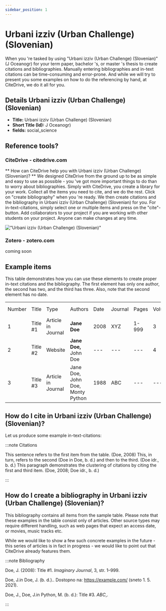 ```yaml
---
sidebar_position: 1
---
```


# Urbani izziv (Urban Challenge) (Slovenian)

When you 're tasked by using "Urbani izziv (Urban Challenge) (Slovenian)" (J Oceanogr) for your term paper, bachelor 's, or master 's thesis to create citations and bibliographies.
Manually entering bibliographies and in-text citations can be time-consuming and error-prone. And while we will try to present you some examples on how to do the referencing by hand, at CiteDrive, we do it all for you.

## Details  Urbani izziv (Urban Challenge) (Slovenian)
* **Title:** Urbani izziv (Urban Challenge) (Slovenian)
* **Short Title (Id):** J Oceanogr)
* **fields:** social_science

## Reference tools?
### CiteDrive - citedrive.com
** How can CiteDrive help you with Urbani izziv (Urban Challenge) (Slovenian)? **
We designed CiteDrive from the ground up to be as simple and easy to use as possible - you 've got more important things to do than to worry about bibliographies. Simply with CiteDrive, you create a library for your work. Collect all the items you need to cite, and we do the rest. Click on "create bibliography" when you 're ready. We then create citations and the bibliography in Urbani izziv (Urban Challenge) (Slovenian) for you. For in-text-citations, simply select one or multiple items and press on the "cite"-button. Add collaborators to your project if you are working with other students on your project. Anyone can make changes at any time.


!["Urbani izziv (Urban Challenge) (Slovenian)"](images/urbani-izziv-urban-challenge-slovenian.svg "Choose Urbani izziv (Urban Challenge) (Slovenian) in the CiteDrive App")

### Zotero - zotero.com

coming soon

## Example items

This table demonstrates how you can use these elements to create proper in-text citations and the bibliography. The first element has only one author, the second has two, and the third has three. Also, note that the second element has no date.


<table>
  <tr>
   <td>Number
   </td>
   <td>Title
   </td>
   <td>Type
   </td>
   <td>Authors
   </td>
   <td>Date
   </td>
   <td>Journal
   </td>
   <td>Pages
   </td>
   <td>Volume
   </td>
   <td>Issue
   </td>
   <td>Access Date
   </td>
  </tr>
  <tr>
   <td>1
   </td>
   <td>Title #1
   </td>
   <td>Article in Journal
   </td>
   <td><strong>Jane Doe</strong>
   </td>
   <td>2008
   </td>
   <td>XYZ
   </td>
   <td>1-999
   </td>
   <td>3
   </td>
   <td>2
   </td>
   <td>--
   </td>
  </tr>
  <tr>
   <td>
2
   </td>
   <td>Title #2
   </td>
   <td>Website
   </td>
   <td><strong>Jane Doe, </strong>John Doe
   </td>
   <td>---
   </td>
   <td>---
   </td>
   <td>---
   </td>
   <td>4
   </td>
   <td>---
   </td>
   <td>2020-05-01
   </td>
  </tr>
  <tr>
   <td>3
   </td>
   <td>Title #3
   </td>
   <td>Article in Journal
   </td>
   <td>Jane Doe, John Doe, Monty Python
   </td>
   <td>1988
   </td>
   <td>ABC
   </td>
   <td>---
   </td>
   <td>---
   </td>
   <td>16
   </td>
   <td>---
   </td>
  </tr>
</table>



## How do I cite in  Urbani izziv (Urban Challenge) (Slovenian)?

Let us produce some example in-text-citations:

:::note Citations


This sentence refers to the first item from the table. (Doe, 2008) This, in turn, refers to the second (Doe in Doe, b. d.)
and then to the third.  (Doe idr., b. d.)
This paragraph demonstrates the clustering of citations by citing the first and third item. (Doe, 2008; Doe idr., b. d.)

:::

## How do I create a bibliography in Urbani izziv (Urban Challenge) (Slovenian)?

This bibliography contains all items from the sample table. Please note that these examples in the table consist only of articles. Other source types may require different handling, such as web pages that expect an access date, or movies, music tracks etc.

While we would like to show a few such concrete examples in the future - this series of articles is in fact in progress - we would like to point out that CiteDrive already features them.

:::note Bibliography

Doe, J. (2008): Title #1. <i>Imaginary Journal</i>, 3, str. 1–999.

Doe, J.in Doe, J. (b. d.).. Dostopno na:  https://example.com/ (sneto 1. 5. 2021).

Doe, J., Doe, J.in Python, M. (b. d.): Title #3. <i>ABC</i>,.



:::


        
